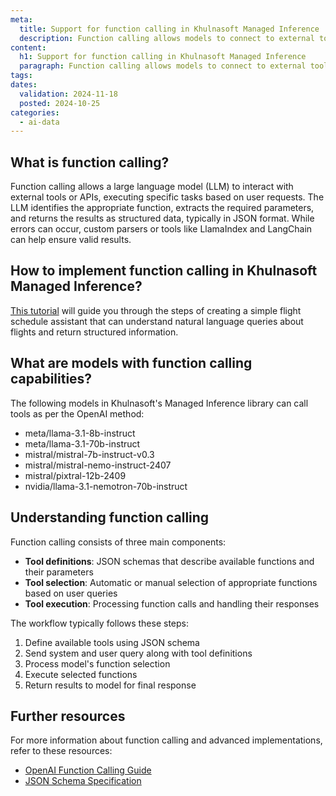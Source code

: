 ```yaml
---
meta:
  title: Support for function calling in Khulnasoft Managed Inference
  description: Function calling allows models to connect to external tools.
content:
  h1: Support for function calling in Khulnasoft Managed Inference
  paragraph: Function calling allows models to connect to external tools.
tags:
dates:
  validation: 2024-11-18
  posted: 2024-10-25
categories:
  - ai-data
---
```


## What is function calling?

Function calling allows a large language model (LLM) to interact with external tools or APIs, executing specific tasks based on user requests. The LLM identifies the appropriate function, extracts the required parameters, and returns the results as structured data, typically in JSON format. While errors can occur, custom parsers or tools like LlamaIndex and LangChain can help ensure valid results.

## How to implement function calling in Khulnasoft Managed Inference?

[This tutorial](/tutorials/building-ai-application-function-calling/) will guide you through the steps of creating a simple flight schedule assistant that can understand natural language queries about flights and return structured information. 

## What are models with function calling capabilities?

The following models in Khulnasoft's Managed Inference library can call tools as per the OpenAI method:

* meta/llama-3.1-8b-instruct
* meta/llama-3.1-70b-instruct
* mistral/mistral-7b-instruct-v0.3
* mistral/mistral-nemo-instruct-2407
* mistral/pixtral-12b-2409
* nvidia/llama-3.1-nemotron-70b-instruct

## Understanding function calling

Function calling consists of three main components:
- **Tool definitions**: JSON schemas that describe available functions and their parameters
- **Tool selection**: Automatic or manual selection of appropriate functions based on user queries
- **Tool execution**: Processing function calls and handling their responses

The workflow typically follows these steps:
1. Define available tools using JSON schema
2. Send system and user query along with tool definitions
3. Process model's function selection
4. Execute selected functions
5. Return results to model for final response

## Further resources

For more information about function calling and advanced implementations, refer to these resources:

- [OpenAI Function Calling Guide](https://platform.openai.com/docs/guides/function-calling)
- [JSON Schema Specification](https://json-schema.org/specification)
